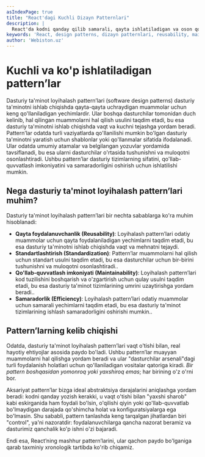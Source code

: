 ```yaml
---
asIndexPage: true
title: "React'dagi Kuchli Dizayn Patternlari"
description: |
  React'da kodni qanday qilib samarali, qayta ishlatiladigan va oson qo'llab-quvvatlanadigan qilish mumkin? Ushbu bo'limda React'dagi kuchli dizayn patternlarini o'rganamiz.
keywords: 'React, design patterns, dizayn patternlari, reusability, maintainability, control, abstraction, dasturlash, webiston'
author: 'Webiston.uz'
---
```


# Kuchli va ko'p ishlatiladigan pattern’lar

Dasturiy ta'minot loyihalash pattern’lari (software design patterns) dasturiy ta'minotni ishlab chiqishda qayta-qayta uchraydigan muammolar uchun keng qo'llaniladigan yechimlardir. Ular boshqa dasturchilar tomonidan duch kelinib, hal qilingan muammolarni hal qilish usulini taqdim etadi, bu esa dasturiy ta'minotni ishlab chiqishda vaqt va kuchni tejashga yordam beradi. Pattern’lar odatda turli vaziyatlarda qo'llanilishi mumkin bo'lgan dasturiy ta'minotni yaratish uchun shablonlar yoki qo'llanmalar sifatida ifodalanadi. Ular odatda umumiy atamalar va belgilangan yozuvlar yordamida tavsiflanadi, bu esa ularni dasturchilar o'rtasida tushunishni va muloqotni osonlashtiradi. Ushbu pattern’lar dasturiy tizimlarning sifatini, qo'llab-quvvatlash imkoniyatini va samaradorligini oshirish uchun ishlatilishi mumkin.

## Nega dasturiy ta'minot loyihalash pattern’lari muhim?

Dasturiy ta'minot loyihalash pattern’lari bir nechta sabablarga ko'ra muhim hisoblanadi:

- **Qayta foydalanuvchanlik (Reusability)**: Loyihalash pattern’lari odatiy muammolar uchun qayta foydalaniladigan yechimlarni taqdim etadi, bu esa dasturiy ta'minotni ishlab chiqishda vaqt va mehnatni tejaydi.
- **Standartlashtirish (Standardization)**: Pattern’lar muammolarni hal qilish uchun standart usulni taqdim etadi, bu esa dasturchilar uchun bir-birini tushunishni va muloqotni osonlashtiradi..
- **Qo'llab-quvvatlash imkoniyati (Maintainability)**: Loyihalash pattern’lari kod tuzilishini boshqarish va o'zgartirish uchun qulay usulni taqdim etadi, bu esa dasturiy ta'minot tizimlarining umrini uzaytirishga yordam beradi..
- **Samaradorlik (Efficiency)**: Loyihalash pattern’lari odatiy muammolar uchun samarali yechimlarni taqdim etadi, bu esa dasturiy ta'minot tizimlarining ishlash samaradorligini oshirishi mumkin..

## Pattern’larning kelib chiqishi

Odatda, dasturiy ta'minot loyihalash pattern’lari vaqt o'tishi bilan, real hayotiy ehtiyojlar asosida paydo bo'ladi. Ushbu pattern’lar muayyan muammolarni hal qilishga yordam beradi va ular "dasturchilar arsenali"dagi turli foydalanish holatlari uchun qo'llaniladigan vositalar qatoriga kiradi. _Bir pattern boshqasidan yomonroq yoki yaxshiroq emas_; har birining o'z o'rni bor.

Aksariyat pattern’lar bizga ideal abstraktsiya darajalarini aniqlashga yordam beradi: kodni qanday yozish kerakki, u vaqt o'tishi bilan "yaxshi sharob" kabi eskirganida ham foydali bo'lsin, o'qilishi qiyin yoki qo'llab-quvvatlab bo'lmaydigan darajada qo'shimcha holat va konfiguratsiyalarga ega bo'lmasin. Shu sababli, pattern tanlashda keng tarqalgan jihatlardan biri "control", ya'ni nazoratdir: foydalanuvchilarga qancha nazorat beramiz va dasturimiz qanchalik ko'p ishni o'zi bajaradi.

Endi esa, React’ning mashhur pattern’larini, ular qachon paydo bo'lganiga qarab taxminiy xronologik tartibda ko'rib chiqamiz.
